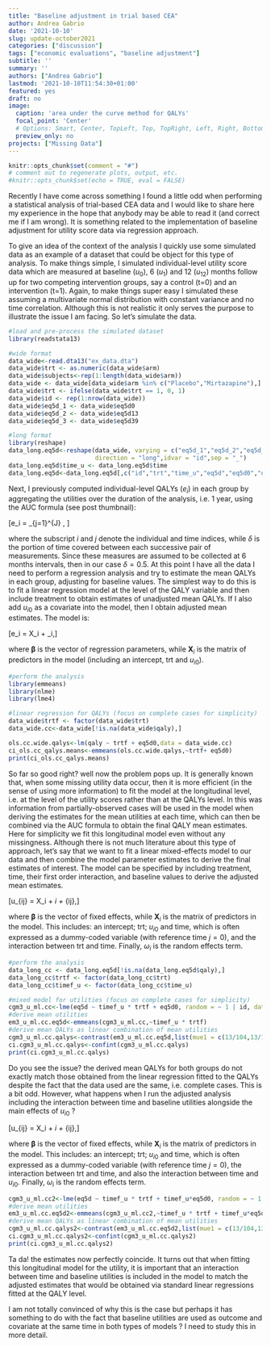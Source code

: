 ```yaml
---
title: "Baseline adjustment in trial based CEA"
author: Andrea Gabrio
date: '2021-10-10'
slug: update-october2021
categories: ["discussion"]
tags: ["economic evaluations", "baseline adjustment"]
subtitle: ''
summary: ''
authors: ["Andrea Gabrio"]
lastmod: '2021-10-10T11:54:30+01:00'
featured: yes
draft: no
image:
  caption: 'area under the curve method for QALYs'
  focal_point: 'Center'
  # Options: Smart, Center, TopLeft, Top, TopRight, Left, Right, BottomLeft, Bottom, BottomRight
  preview_only: no
projects: ["Missing Data"]
---
```


```r
knitr::opts_chunk$set(comment = "#")
# comment out to regenerate plots, output, etc.
#knitr::opts_chunk$set(echo = TRUE, eval = FALSE)
```

Recently I have come across something I found a little odd when performing a statistical analysis of trial-based CEA data and I would like to share here my experience in the hope that anybody may be able to read it (and correct me if I am wrong). It is something related to the implementation of baseline adjustment for utility score data via regression approach. 

To give an idea of the context of the analysis I quickly use some simulated data as an example of a dataset that could be object for this type of analysis. To make things simple, I simulated individual-level utility score data which are measured at baseline ($u_0$), 6 ($u_1$) and 12 ($u_12$) months follow up for two competing intervention groups, say a control (t=0) and an intervention (t=1). Again, to make things super easy I simulated these assuming a multivariate normal distribution with constant variance and no time correlation. Although this is not realistic it only serves the purpose to illustrate the issue I am facing. So let's simulate the data. 

```r
#load and pre-process the simulated dataset
library(readstata13)

#wide format
data_wide<-read.dta13("ex_data.dta")
data_wide$trt <- as.numeric(data_wide$arm)
data_wide$subjects<-rep(1:length(data_wide$arm))
data_wide <- data_wide[data_wide$arm %in% c("Placebo","Mirtazapine"),]
data_wide$trt <- ifelse(data_wide$trt == 1, 0, 1)
data_wide$id <- rep(1:nrow(data_wide))
data_wide$eq5d_1 <- data_wide$eq5d0
data_wide$eq5d_2 <- data_wide$eq5d13
data_wide$eq5d_3 <- data_wide$eq5d39

#long format
library(reshape)
data_long.eq5d<-reshape(data_wide, varying = c("eq5d_1","eq5d_2","eq5d_3"),
                        direction = "long",idvar = "id",sep = "_")
data_long.eq5d$time_u <- data_long.eq5d$time
data_long.eq5d<-data_long.eq5d[,c("id","trt","time_u","eq5d","eq5d0","qaly")]
```

Next, I previously computed individual-level QALYs ($e_i$) in each group by aggregating the utilities over the duration of the analysis, i.e. 1 year, using the AUC formula (see post thumbnail):

\[e_i = \sum_{j=1}^{J}\frac{u_{ij-1} + u_{j}}{2} \times \delta, \]

where the subscript $i$ and $j$ denote the individual and time indices, while $\delta$ is the portion of time covered between each successive pair of measurements. Since these measures are assumed to be collected at 6 months intervals, then in our case $\delta=0.5$. At this point I have all the data I need to perform a regression analysis and try to estimate the mean QALYs in each group, adjusting for baseline values. The simplest way to do this is to fit a linear regression model at the level of the QALY variable and then include treatment to obtain estimates of unadjusted mean QALYs. If I also add $u_{i0}$ as a covariate into the model, then I obtain adjusted mean estimates. The model is:

\[e_i = \boldsymbol \beta \boldsymbol X_i + \varepsilon_i,\]

where $\boldsymbol \beta$ is the vector of regression parameters, while $\boldsymbol X_i$ is the matrix of predictors in the model (including an intercept, trt and $u_{i0}$).

```r
#perform the analysis
library(emmeans)
library(nlme)
library(lme4)

#linear regression for QALYs (focus on complete cases for simplicity)
data_wide$trtf <- factor(data_wide$trt)
data_wide.cc<-data_wide[!is.na(data_wide$qaly),]

ols.cc.wide.qalys<-lm(qaly ~ trtf + eq5d0,data = data_wide.cc)
ci_ols.cc_qalys.means<-emmeans(ols.cc.wide.qalys,~trtf+ eq5d0)
print(ci_ols.cc_qalys.means)
```

So far so good right? well now the problem pops up. It is generally known that, when some missing utility data occur, then it is more efficient (in the sense of using more information) to fit the model at the longitudinal level, i.e. at the level of the utility scores rather than at the QALYs level. In this was information from partially-observed cases will be used in the model when deriving the estimates for the mean utilities at each time, which can then be combined via the AUC formula to obtain the final QALY mean estimates. Here for simplicity we fit this longitudinal model even without any missingness. Although there is not much literature about this type of approach, let's say that we want to fit a linear mixed-effects model to our data and then combine the model parameter estimates to derive the final estimates of interest. The model can be specified by including treatment, time, their first order interaction, and baseline values to derive the adjusted mean estimates.

\[u_{ij} = \boldsymbol \beta \boldsymbol X_i + \omega_i + \varepsilon_{ij},\]

where $\boldsymbol \beta$ is the vector of fixed effects, while $\boldsymbol X_i$ is the matrix of predictors in the model. This includes: an intercept; trt; $u_{i0}$ and time, which is often expressed as a dummy-coded variable (with reference time $j=0$), and the interaction between trt and time. Finally, $\omega_i$ is the random effects term.

```r
#perform the analysis 
data_long_cc <- data_long.eq5d[!is.na(data_long.eq5d$qaly),]
data_long_cc$trtf <- factor(data_long_cc$trt)
data_long_cc$timef_u <- factor(data_long_cc$time_u)

#mixed model for utilities (focus on complete cases for simplicity)
cgm3_u_ml.cc<-lme(eq5d ~ timef_u * trtf + eq5d0, random = ~ 1 | id, data=data_long_cc, method = "ML",na.action = na.omit)
#derive mean utilities
em3_u_ml.cc.eq5d<-emmeans(cgm3_u_ml.cc,~timef_u * trtf)
#derive mean QALYs as linear combination of mean utilities
cgm3_u_ml.cc.qalys<-contrast(em3_u_ml.cc.eq5d,list(mue1 = c(13/104,13/104 + 26/104,26/104,0,0,0), mue2=c(0,0,0,13/104,13/104 + 26/104,26/104)))
ci.cgm3_u_ml.cc.qalys<-confint(cgm3_u_ml.cc.qalys)
print(ci.cgm3_u_ml.cc.qalys)
```

Do you see the issue? the derived mean QALYs for both groups do not exactly match those obtained from the linear regression fitted to the QALYs despite the fact that the data used are the same, i.e. complete cases. This is a bit odd. However, what happens when I run the adjusted analysis including the interaction between time and baseline utilities alongside the main effects of $u_{i0}$ ?

\[u_{ij} = \boldsymbol \beta \boldsymbol X_i + \omega_i + \varepsilon_{ij},\]

where $\boldsymbol \beta$ is the vector of fixed effects, while $\boldsymbol X_i$ is the matrix of predictors in the model. This includes: an intercept; trt; $u_{i0}$ and time, which is often expressed as a dummy-coded variable (with reference time $j=0$), the interaction between trt and time, and also the interaction between time and $u_{i0}$. Finally, $\omega_i$ is the random effects term.

```r
cgm3_u_ml.cc2<-lme(eq5d ~ timef_u * trtf + timef_u*eq5d0, random = ~ 1 | id, data=data_long_cc, method = "ML",na.action = na.omit)
#derive mean utilities
em3_u_ml.cc.eq5d2<-emmeans(cgm3_u_ml.cc2,~timef_u * trtf + timef_u*eq5d0)
#derive mean QALYs as linear combination of mean utilities
cgm3_u_ml.cc.qalys2<-contrast(em3_u_ml.cc.eq5d2,list(mue1 = c(13/104,13/104 + 26/104,26/104,0,0,0), mue2=c(0,0,0,13/104,13/104 + 26/104,26/104)))
ci.cgm3_u_ml.cc.qalys2<-confint(cgm3_u_ml.cc.qalys2)
print(ci.cgm3_u_ml.cc.qalys2)
```

Ta da! the estimates now perfectly coincide. It turns out that when fitting this longitudinal model for the utility, it is important that an interaction between time and baseline utilities is included in the model to match the adjusted estimates that would be obtained via standard linear regressions fitted at the QALY level. 

I am not totally convinced of why this is the case but perhaps it has something to do with the fact that baseline utilities are used as outcome and covariate at the same time in both types of models ? I need to study this in more detail.

